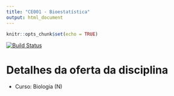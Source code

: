 ```yaml
---
title: "CE001 - Bioestatística"
output: html_document
---
```


```r
knitr::opts_chunk$set(echo = TRUE)
```

[![Build Status](https://travis-ci.org/fernandomayer/ce001n-2016-01.svg)](https://travis-ci.org/fernandomayer/ce001n-2016-01.svg)

# Detalhes da oferta da disciplina

- Curso: Biologia (N)
